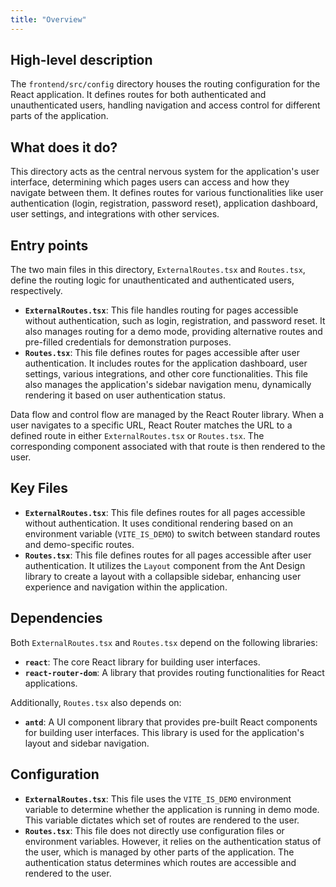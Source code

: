 ```yaml
---
title: "Overview"
---
```


## High-level description
The `frontend/src/config` directory houses the routing configuration for the React application. It defines routes for both authenticated and unauthenticated users, handling navigation and access control for different parts of the application.

## What does it do?
This directory acts as the central nervous system for the application's user interface, determining which pages users can access and how they navigate between them. It defines routes for various functionalities like user authentication (login, registration, password reset), application dashboard, user settings, and integrations with other services.

## Entry points
The two main files in this directory, `ExternalRoutes.tsx` and `Routes.tsx`, define the routing logic for unauthenticated and authenticated users, respectively.

- **`ExternalRoutes.tsx`**: This file handles routing for pages accessible without authentication, such as login, registration, and password reset. It also manages routing for a demo mode, providing alternative routes and pre-filled credentials for demonstration purposes.
- **`Routes.tsx`**: This file defines routes for pages accessible after user authentication. It includes routes for the application dashboard, user settings, various integrations, and other core functionalities. This file also manages the application's sidebar navigation menu, dynamically rendering it based on user authentication status.

Data flow and control flow are managed by the React Router library. When a user navigates to a specific URL, React Router matches the URL to a defined route in either `ExternalRoutes.tsx` or `Routes.tsx`. The corresponding component associated with that route is then rendered to the user.

## Key Files
- **`ExternalRoutes.tsx`**: This file defines routes for all pages accessible without authentication. It uses conditional rendering based on an environment variable (`VITE_IS_DEMO`) to switch between standard routes and demo-specific routes.
- **`Routes.tsx`**: This file defines routes for all pages accessible after user authentication. It utilizes the `Layout` component from the Ant Design library to create a layout with a collapsible sidebar, enhancing user experience and navigation within the application.

## Dependencies
Both `ExternalRoutes.tsx` and `Routes.tsx` depend on the following libraries:

- **`react`**: The core React library for building user interfaces.
- **`react-router-dom`**: A library that provides routing functionalities for React applications.

Additionally, `Routes.tsx` also depends on:

- **`antd`**: A UI component library that provides pre-built React components for building user interfaces. This library is used for the application's layout and sidebar navigation.

## Configuration
- **`ExternalRoutes.tsx`**: This file uses the `VITE_IS_DEMO` environment variable to determine whether the application is running in demo mode. This variable dictates which set of routes are rendered to the user.
- **`Routes.tsx`**: This file does not directly use configuration files or environment variables. However, it relies on the authentication status of the user, which is managed by other parts of the application. The authentication status determines which routes are accessible and rendered to the user.
